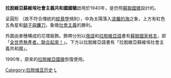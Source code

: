 {{Infobox coat of arms
|color            = #DE2929
|name             = 拉脱维亚苏维埃社会主义共和国国徽
|image            = Emblem of the Latvian SSR.svg
|image_width      = 250
|middle           = 
|middle_width     = 
|middle_caption   = 
|lesser           = 
|lesser_width     = 
|lesser_caption   = 
|armiger          = {{flag|Latvian SSR}}
|year_adopted     = 1940年8月25日
|year_repealed    = 1991年5月4日
|crest            = [[红色五角星|红色五角星]]
|torse            = 
|shield           = 
|supporters       = 
|compartment      = 
|motto            = 
|orders           = 
|other_elements   = 
|earlier_versions = [[File:Emblem_of_the_Latvian_SSR_(1918-1920).svg|150px]]
|use              = 1918-1920
}}
'''拉脫維亞蘇維埃社會主義共和國國徽'''啟用於1940年，是仿照[[蘇聯|蘇聯]][[蘇聯國徽|國徽]]設計的。

呈圓形 （故不符合傳統的[[紋章學|紋章學]]規則），中為太陽落入[[波羅的海|波羅的海]]之象，上方有紅色五角星和[[鎚子與鐮刀|鎚子與鐮刀]]，象徵[[社會主義|社會主義]]的勝利。

外圍由麥穗構成的花環裝飾。飾帶分別以[[俄語|俄語]]和[[拉脫維亞語|拉脫維亞語]]書有[[蘇聯|蘇聯]][[國家格言|國家格言]]，即「[[全世界無產者，聯合起來！|全世界無產者，聯合起來！]]」。下方以拉脫維亞語書有「拉脫維亞蘇維埃社會主義共和國」。

1990年，原來的[[拉脫維亞國徽|拉脫維亞國徽]]恢復使用。

{{苏联及其加盟共和国国徽}}

[[Category:拉脱维亚历史|Category:拉脱维亚历史]]
[[Category:蘇聯國徽|L]]